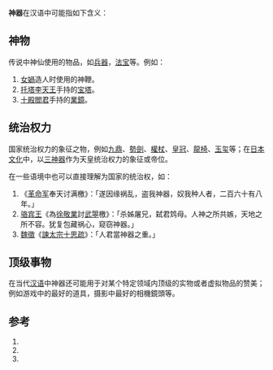 
{{Original_research}}
'''神器'''在汉语中可能指如下含义：

== 神物 ==

传说中神仙使用的物品，如[[兵器|兵器]]，[[法宝|法宝]]等。例如：

# [[女媧|女媧]]造人时使用的神鞭。
# [[托塔李天王|托塔李天王]]手持的[[宝塔|宝塔]]。
# [[十殿閻君|十殿閻君]]手持的[[業鏡|業鏡]]。

== 统治权力 ==

国家统治权力的象征之物，例如[[九鼎|九鼎]]、[[勢劍|勢劍]]、[[權杖|權杖]]、[[皇冠|皇冠]]、[[龍椅|龍椅]]、[[玉玺|玉玺]]等；在[[日本文化|日本文化]]中，以[[三神器|三神器]]作为天皇统治权力的象征或帝位。

在一些语境中也可以直接理解为国家的统治权，如：

# 《[[辛亥革命|革命军]]奉天讨满檄》：「遂因缘祸乱，盗我神器，奴我种人者，二百六十有八年。」
# [[骆宾王|骆宾王]]《為[[徐敬業|徐敬業]]討[[武曌|武曌]]檄》：「杀姊屠兄，弑君鸩母。人神之所共嫉，天地之所不容。犹复包藏祸心，窥窃神器。」
#[[魏徵|魏徵]]《[[諫太宗十思疏|諫太宗十思疏]]》：「人君當神器之重。」

== 顶级事物 ==

在当代[[汉语|汉语]]中神器还可能用于对某个特定领域内顶级的实物或者虚拟物品的赞美；例如游戏中的最好的道具，摄影中最好的相機鏡頭等。

== 参考 ==
# {{Cite web|title =辛亥革命军奉天讨满檄文|url =http://zw.juren.com/news/201107/250257.html}}{{dead link|date=2018年4月 |bot=InternetArchiveBot |fix-attempted=yes }}
# {{Cite web |title =代徐敬业讨武曌檄 |url =http://www.chinabaike.com/article/122/1053/2008/200810201584879.html }}{{Dead link|date=2019年12月 |bot=InternetArchiveBot |fix-attempted=yes }}
# {{Cite web |title =完美神器！佳能EF200F2L IS USM镜头测评 |url =http://qicai.fengniao.com/124/1247427.html |access-date =2011-07-30 |archive-url =https://web.archive.org/web/20110902063210/http://qicai.fengniao.com/124/1247427.html |archive-date =2011-09-02 |dead-url =yes }}